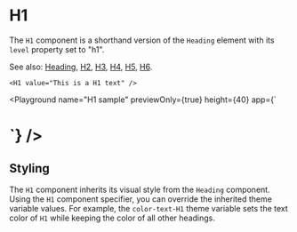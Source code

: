 # H1

The `H1` component is a shorthand version of the `Heading` element with its `level` property set to "h1".

See also: [Heading](./Heading), [H2](./H2), [H3](./H3), [H4](./H4), [H5](./H5), [H6](./H6).

```ueml copy
<H1 value="This is a H1 text" />
```

<Playground
    name="H1 sample"
    previewOnly={true}
    height={40}
    app={`<Stack>
  <H1 value="This is a H1 text" />
</Stack>`}
/>

## Styling

The `H1` component inherits its visual style from the `Heading` component. Using the `H1` component specifier, you can override the inherited theme variable values. For example, the `color-text-H1` theme variable sets the text color of `H1` while keeping the color of all other headings.